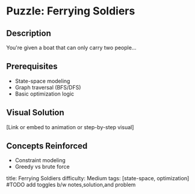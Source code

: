 # Puzzle: Ferrying Soldiers

## Description
You're given a boat that can only carry two people...

## Prerequisites
- State-space modeling
- Graph traversal (BFS/DFS)
- Basic optimization logic

## Visual Solution
[Link or embed to animation or step-by-step visual]

## Concepts Reinforced
- Constraint modeling
- Greedy vs brute force

title: Ferrying Soldiers
difficulty: Medium
tags: [state-space, optimization]
#TODO add toggles b/w notes,solution,and problem